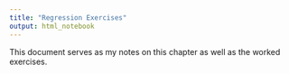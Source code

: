 ```yaml
---
title: "Regression Exercises"
output: html_notebook
---
```


This document serves as my notes on this chapter as well as the worked exercises.
